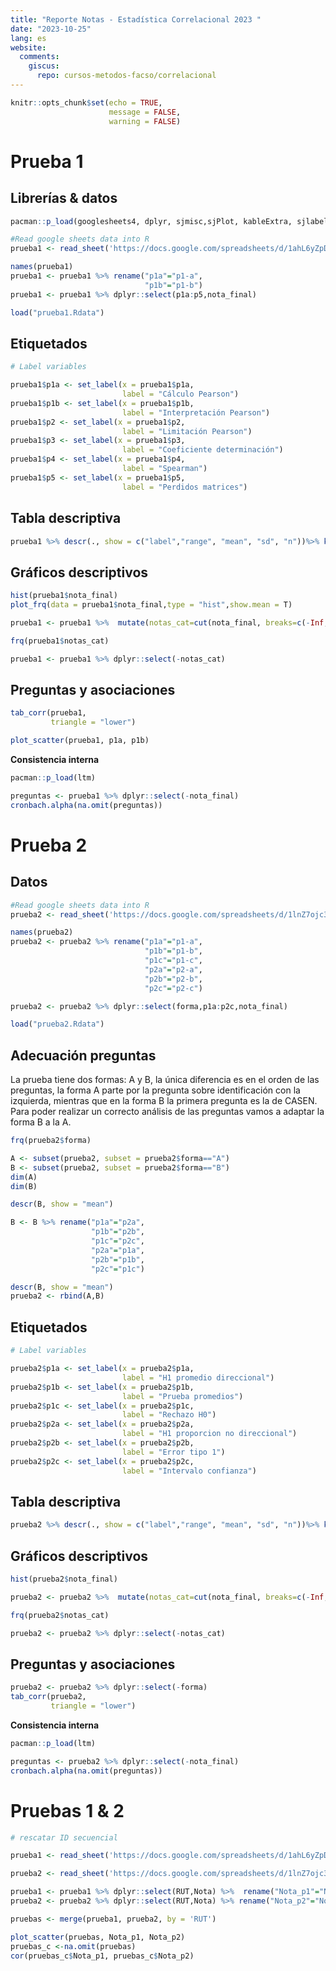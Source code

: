 ```yaml
---
title: "Reporte Notas - Estadística Correlacional 2023 "
date: "2023-10-25"
lang: es
website:
  comments:
    giscus:
      repo: cursos-metodos-facso/correlacional
---
```


```r
knitr::opts_chunk$set(echo = TRUE, 
                      message = FALSE,
                      warning = FALSE)
```

# Prueba 1

## Librerías & datos 

```r
pacman::p_load(googlesheets4, dplyr, sjmisc,sjPlot, kableExtra, sjlabelled )
```

```r
#Read google sheets data into R
prueba1 <- read_sheet('https://docs.google.com/spreadsheets/d/1ahL6yZpDRUmFFnilWHqMKchNqzVzAo7YZiA401crxGA/edit?usp=sharing', sheet = "puntaje-prueba1")

names(prueba1)
prueba1 <- prueba1 %>% rename("p1a"="p1-a", 
                              "p1b"="p1-b")
prueba1 <- prueba1 %>% dplyr::select(p1a:p5,nota_final)
```


```r
load("prueba1.Rdata")
```


## Etiquetados
```r
# Label variables

prueba1$p1a <- set_label(x = prueba1$p1a, 
                         label = "Cálculo Pearson")
prueba1$p1b <- set_label(x = prueba1$p1b, 
                         label = "Interpretación Pearson")
prueba1$p2 <- set_label(x = prueba1$p2, 
                         label = "Limitación Pearson")
prueba1$p3 <- set_label(x = prueba1$p3, 
                         label = "Coeficiente determinación")
prueba1$p4 <- set_label(x = prueba1$p4, 
                         label = "Spearman")
prueba1$p5 <- set_label(x = prueba1$p5, 
                         label = "Perdidos matrices")

```


## Tabla descriptiva

```r
prueba1 %>% descr(., show = c("label","range", "mean", "sd", "n"))%>% kable(.,"markdown", digits=2)
```

## Gráficos descriptivos

```r
hist(prueba1$nota_final)
plot_frq(data = prueba1$nota_final,type = "hist",show.mean = T)
```


```r
prueba1 <- prueba1 %>%  mutate(notas_cat=cut(nota_final, breaks=c(-Inf,4,5,6, Inf), labels=c("Menor a 4.0","4.0-5.0","5.0-6.0","6.0-7.0")))

frq(prueba1$notas_cat)

prueba1 <- prueba1 %>% dplyr::select(-notas_cat)
```

## Preguntas y asociaciones

```r
tab_corr(prueba1,
         triangle = "lower")
```


```r
plot_scatter(prueba1, p1a, p1b)
```


**Consistencia interna**

```r
pacman::p_load(ltm)

preguntas <- prueba1 %>% dplyr::select(-nota_final)
cronbach.alpha(na.omit(preguntas))
```

# Prueba 2

## Datos 

```r
#Read google sheets data into R
prueba2 <- read_sheet('https://docs.google.com/spreadsheets/d/1lnZ7ojc3jxAMTFwC5Y_Wble08YaONTNTaPdz7KnDOXI/edit#gid=1600039458', sheet = "puntaje-prueba2")

names(prueba2)
prueba2 <- prueba2 %>% rename("p1a"="p1-a", 
                              "p1b"="p1-b",
                              "p1c"="p1-c",
                              "p2a"="p2-a",
                              "p2b"="p2-b",
                              "p2c"="p2-c")

prueba2 <- prueba2 %>% dplyr::select(forma,p1a:p2c,nota_final)
```


```r
load("prueba2.Rdata")
```


## Adecuación preguntas

La prueba tiene dos formas: A y B, la única diferencia es en el orden de las preguntas, la forma A parte por la pregunta sobre identificación con la izquierda, mientras que en la forma B la primera pregunta es la de CASEN. Para poder realizar un correcto análisis de las preguntas vamos a adaptar la forma B a la A.

```r
frq(prueba2$forma)

A <- subset(prueba2, subset = prueba2$forma=="A")
B <- subset(prueba2, subset = prueba2$forma=="B")
dim(A)
dim(B)

descr(B, show = "mean")

B <- B %>% rename("p1a"="p2a", 
                  "p1b"="p2b",
                  "p1c"="p2c",
                  "p2a"="p1a",
                  "p2b"="p1b",
                  "p2c"="p1c")

descr(B, show = "mean")
prueba2 <- rbind(A,B)

```



## Etiquetados
```r
# Label variables

prueba2$p1a <- set_label(x = prueba2$p1a, 
                         label = "H1 promedio direccional")
prueba2$p1b <- set_label(x = prueba2$p1b, 
                         label = "Prueba promedios")
prueba2$p1c <- set_label(x = prueba2$p1c, 
                         label = "Rechazo H0")
prueba2$p2a <- set_label(x = prueba2$p2a, 
                         label = "H1 proporcion no direccional")
prueba2$p2b <- set_label(x = prueba2$p2b, 
                         label = "Error tipo 1")
prueba2$p2c <- set_label(x = prueba2$p2c, 
                         label = "Intervalo confianza")

```


## Tabla descriptiva

```r
prueba2 %>% descr(., show = c("label","range", "mean", "sd", "n"))%>% kable(.,"markdown", digits=2)
```

## Gráficos descriptivos

```r
hist(prueba2$nota_final)
```


```r
prueba2 <- prueba2 %>%  mutate(notas_cat=cut(nota_final, breaks=c(-Inf,4,5,6, Inf), labels=c("Menor a 4.0","4.0-5.0","5.0-6.0","6.0-7.0")))

frq(prueba2$notas_cat)

prueba2 <- prueba2 %>% dplyr::select(-notas_cat)
```

## Preguntas y asociaciones

```r
prueba2 <- prueba2 %>% dplyr::select(-forma)
tab_corr(prueba2,
         triangle = "lower")
```


**Consistencia interna**

```r
pacman::p_load(ltm)

preguntas <- prueba2 %>% dplyr::select(-nota_final)
cronbach.alpha(na.omit(preguntas))
```


# Pruebas 1 & 2

```r

# rescatar ID secuencial

prueba1 <- read_sheet('https://docs.google.com/spreadsheets/d/1ahL6yZpDRUmFFnilWHqMKchNqzVzAo7YZiA401crxGA/edit?usp=sharing', sheet = "Prueba 1 2023-10-10")

prueba2 <- read_sheet('https://docs.google.com/spreadsheets/d/1lnZ7ojc3jxAMTFwC5Y_Wble08YaONTNTaPdz7KnDOXI/edit#gid=1600039458', sheet ="Prueba 2 2023-11-19")

prueba1 <- prueba1 %>% dplyr::select(RUT,Nota) %>%  rename("Nota_p1"="Nota") 
prueba2 <- prueba2 %>% dplyr::select(RUT,Nota) %>% rename("Nota_p2"="Nota") 

pruebas <- merge(prueba1, prueba2, by = 'RUT')

plot_scatter(pruebas, Nota_p1, Nota_p2)
pruebas_c <-na.omit(pruebas)
cor(pruebas_c$Nota_p1, pruebas_c$Nota_p2)
```

